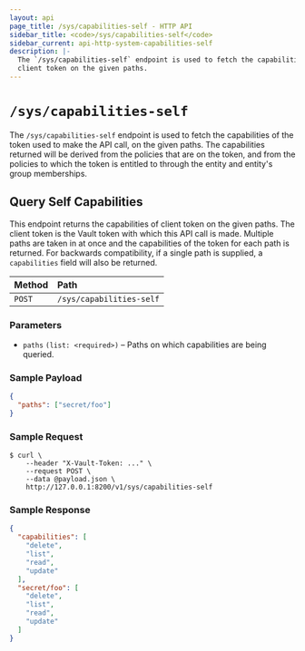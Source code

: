 ```yaml
---
layout: api
page_title: /sys/capabilities-self - HTTP API
sidebar_title: <code>/sys/capabilities-self</code>
sidebar_current: api-http-system-capabilities-self
description: |-
  The `/sys/capabilities-self` endpoint is used to fetch the capabilities of
  client token on the given paths.
---
```


# `/sys/capabilities-self`

The `/sys/capabilities-self` endpoint is used to fetch the capabilities of the
token used to make the API call, on the given paths. The capabilities returned
will be derived from the policies that are on the token, and from the policies
to which the token is entitled to through the entity and entity's group
memberships.

## Query Self Capabilities

This endpoint returns the capabilities of client token on the given paths. The
client token is the Vault token with which this API call is made. Multiple
paths are taken in at once and the capabilities of the token for each path is
returned. For backwards compatibility, if a single path is supplied, a
`capabilities` field will also be returned.

| Method   | Path                     |
| :----------------------- | :--------------------- |
| `POST`   | `/sys/capabilities-self` |


### Parameters

- `paths` `(list: <required>)` – Paths on which capabilities are being queried.

### Sample Payload

```json
{
  "paths": ["secret/foo"]
}
```

### Sample Request

```
$ curl \
    --header "X-Vault-Token: ..." \
    --request POST \
    --data @payload.json \
    http://127.0.0.1:8200/v1/sys/capabilities-self
```

### Sample Response

```json
{
  "capabilities": [
    "delete",
    "list",
    "read",
    "update"
  ],
  "secret/foo": [
    "delete",
    "list",
    "read",
    "update"
  ]
}
